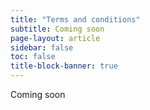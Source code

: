 ```yaml
---
title: "Terms and conditions"
subtitle: Coming soon
page-layout: article
sidebar: false
toc: false
title-block-banner: true
---
```

Coming soon